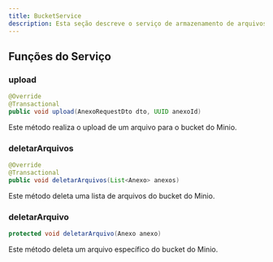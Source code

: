 ```yaml
---
title: BucketService
description: Esta seção descreve o serviço de armazenamento de arquivos da aplicação, que é responsável por gerenciar os arquivos enviados pelos usuários.
---
```


## Funções do Serviço

### upload

```java
@Override
@Transactional
public void upload(AnexoRequestDto dto, UUID anexoId)
```

Este método realiza o upload de um arquivo para o bucket do Minio.

### deletarArquivos

```java
@Override
@Transactional
public void deletarArquivos(List<Anexo> anexos)
```

Este método deleta uma lista de arquivos do bucket do Minio.

### deletarArquivo

```java
protected void deletarArquivo(Anexo anexo)
```

Este método deleta um arquivo específico do bucket do Minio.